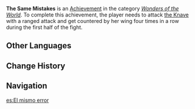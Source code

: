 {{Achievement Infobox
|id           = 82191
|order id     = 2191
|category     = Wonders of the World
|description  = "Ranged combat is advantageous to us... Huh!?"
|requirements = During the Knave's boss fight's first phase, get ranged attacks countered by her wing three times in a row.
|primogems    = 5
|tracking     = 
|topic        = The Knave
|type         = Boss
|hidden       = 1
}}
'''The Same Mistakes''' is an [[Achievement]] in the category ''[[Wonders of the World]]''. To complete this achievement, the player needs to attack [[the Knave]] with a ranged attack and get countered by her wing four times in a row during the first half of the fight.
<!--
==Gameplay Notes==
*

==Gallery==
{{Preview
|size=300px
|file=
|caption=
}}

==Video Guides==
{{EVT
|video1   = 
|caption1 = 
}}
-->
==Other Languages==
{{Other Languages
|en       = The Same Mistakes
|zhs      = 同样的错误
|zhs_rm   = Tóngyàng de Cuòwù
|zht      = 同樣的錯誤
|zht_rm   = Tóngyàng de Cuòwù
|zh_tl    = The Same Mistakes
|ja       = 人は同じ過ちを…
|ja_rm    = Hito wa Onaji Ayamachi wo...
|ja_tl    = People Make the Same Mistakes...
|ko       = 사람은 같은 실수를 반복한다
|ko_rm    = 
|ko_tl    = 
|es       = El mismo error
|es_tl    = The Same Error
|fr       = Les mêmes erreurs
|fr_tl    = The Same Errors
|ru       = Одинаковая ошибка
|ru_tl    = 
|th       = ความผิดที่เหมือนกัน
|th_rm    = 
|th_tl    = 
|vi       = Sai Lầm Tương Tự
|vi_tl    = 
|de       = Gleiche Fehler
|de_tl    = Same Mistakes
|id       = Kesalahan yang Sama
|id_tl    = The Same Mistakes
|pt       = Os Mesmos Erros
|pt_tl    = 
|tr       = Aynı Hatalar
|tr_tl    = 
|it       = I medesimi errori
|it_tl    = The Same Errors
}}

==Change History==
{{Change History|4.6}}
<!--
==References==
{{Reflist}}
-->
==Navigation==
{{Achievement Navbox}}

[[es:El mismo error]]